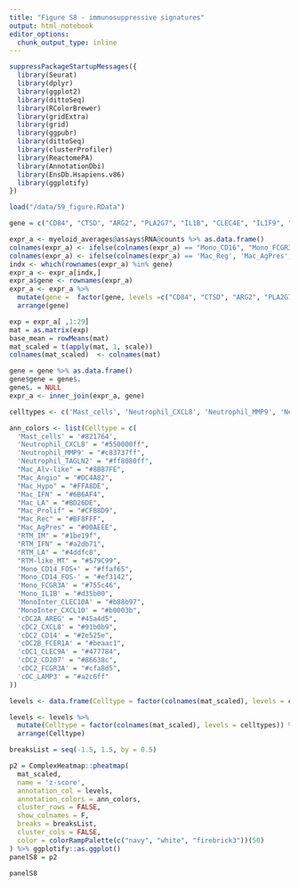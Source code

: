 ```yaml
---
title: "Figure S8 - immunosuppressive signatures"
output: html_notebook
editor_options: 
  chunk_output_type: inline
---
```


```r
suppressPackageStartupMessages({
  library(Seurat)
  library(dplyr)
  library(ggplot2)
  library(dittoSeq)
  library(RColorBrewer)
  library(gridExtra)
  library(grid)
  library(ggpubr)
  library(dittoSeq)
  library(clusterProfiler)
  library(ReactomePA)
  library(AnnotationDbi)
  library(EnsDb.Hsapiens.v86)
  library(ggplotify)
})
```

```r
load("/data/S9_figure.RData")
```

```r
gene = c("CD84", "CTSD", "ARG2", "PLA2G7", "IL1B", "CLEC4E", "IL1F9", "CSTA", "WFDC17")

expr_a <- myeloid_averages@assays$RNA@counts %>% as.data.frame()
colnames(expr_a) <- ifelse(colnames(expr_a) == "Mono_CD16", "Mono_FCGR3A", ifelse(colnames(expr_a) == "MonoInter_FOS+", "MonoInter_CLEC10A", ifelse(colnames(expr_a) == "MonoInter_FOS-", "MonoInter_CXCL10", colnames(expr_a))))
colnames(expr_a) <- ifelse(colnames(expr_a) == 'Mac_Reg', 'Mac_AgPres', colnames(expr_a))
indx <- which(rownames(expr_a) %in% gene)
expr_a <- expr_a[indx,]
expr_a$gene <- rownames(expr_a) 
expr_a <- expr_a %>%
  mutate(gene =  factor(gene, levels =c("CD84", "CTSD", "ARG2", "PLA2G7", "IL1B", "CLEC4E", "IL1F9", "CSTA", "WFDC17"))) %>%
  arrange(gene)

exp = expr_a[ ,1:29]
mat = as.matrix(exp)
base_mean = rowMeans(mat)
mat_scaled = t(apply(mat, 1, scale))
colnames(mat_scaled)  <- colnames(mat)

gene = gene %>% as.data.frame()
gene$gene = gene$.
gene$. = NULL
expr_a <- inner_join(expr_a, gene)

celltypes <- c('Mast_cells', 'Neutrophil_CXCL8', 'Neutrophil_MMP9', 'Neutrophil_TAGLN2', 'cDC_LAMP3', 'cDC1_CLEC9A', 'cDC2_CD14', 'cDC2_CD207', 'cDC2_CXCL8', 'cDC2_FCGR3A', 'cDC2A_AREG', 'cDC2B_FCER1A', 'Mono_CD14_FOS-', 'Mono_CD14_FOS+', 'Mono_FCGR3A', 'Mono_IL1B', 'MonoInter_CXCL10', 'MonoInter_CLEC10A', 'Mac_Alv-like', 'Mac_Angio', 'Mac_Hypo', 'Mac_IFN', 'Mac_LA', 'Mac_Rec', 'Mac_AgPres', 'RTM_IFN', 'RTM_IM', 'RTM_LA', 'RTM-like_MT')

ann_colors <- list(Celltype = c(
  'Mast_cells' = '#821764',
  'Neutrophil_CXCL8' = "#550000ff",
  'Neutrophil_MMP9' = "#c83737ff",
  'Neutrophil_TAGLN2' = "#ff8080ff",
  "Mac_Alv-like" = "#8B87FE",
  "Mac_Angio" = "#DC4A82",
  "Mac_Hypo" = "#FFA8DE",
  "Mac_IFN" = "#6B6AF4",
  "Mac_LA" = "#BD26DE",
  "Mac_Prolif" = "#CFB8D9",
  "Mac_Rec" = "#BF8FFF",
  "Mac_AgPres" = "#00AEEE",
  "RTM_IM" = "#1be19f",
  "RTM_IFN" = "#a2db71",
  "RTM_LA" = "#4ddfc8",
  "RTM-like_MT" = "#579C99",
  'Mono_CD14_FOS+' = "#ffaf65",
  'Mono_CD14_FOS-' = "#ef3142",
  'Mono_FCGR3A' = "#755c46",
  'Mono_IL1B' = "#d35b00",
  'MonoInter_CLEC10A' = "#b88b97",
  'MonoInter_CXCL10' = "#b0003b",
  'cDC2A_AREG' = "#45a4d5",
  'cDC2_CXCL8' = "#91b0b9",
  'cDC2_CD14' = "#2e525e",
  'cDC2B_FCER1A' = "#beaac1",
  'cDC1_CLEC9A' = "#477784",
  'cDC2_CD207' = "#86638c",
  'cDC2_FCGR3A' = "#cfa8d5",
  'cDC_LAMP3' = "#a2c6ff"
))

levels <- data.frame(Celltype = factor(colnames(mat_scaled), levels = celltypes))

levels <- levels %>%
  mutate(Celltype = factor(colnames(mat_scaled), levels = celltypes)) %>%
  arrange(Celltype)    

breaksList = seq(-1.5, 1.5, by = 0.5)

p2 = ComplexHeatmap::pheatmap(
  mat_scaled,
  name = 'z-score',
  annotation_col = levels,
  annotation_colors = ann_colors,
  cluster_rows = FALSE,
  show_colnames = F,
  breaks = breaksList,
  cluster_cols = FALSE,
  color = colorRampPalette(c("navy", "white", "firebrick3"))(50)
) %>% ggplotify::as.ggplot()
panelS8 = p2
```

```r
panelS8
```

